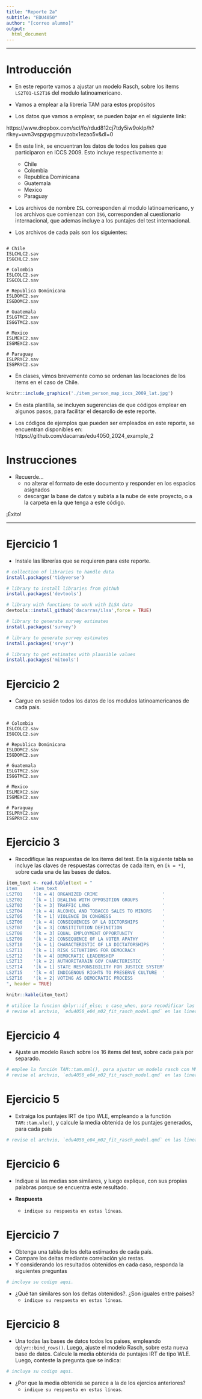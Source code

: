 ```yaml
---
title: "Reporte 2a"
subtitle: "EDU4050"
author: "[correo alumno]"
output:
  html_document
---
```


---

# Introducción

- En este reporte vamos a ajustar un modelo Rasch, sobre los items `LS2T01-LS2T16` del modulo latinoamericano.

- Vamos a emplear a la librería TAM para estos propósitos

- Los datos que vamos a emplear, se pueden bajar en el siguiente link:

https://www.dropbox.com/scl/fo/rdud812cj7tdy5iw9oklp/h?rlkey=uvn3vspgvpgmuvzobx1ezao5v&dl=0

- En este link, se encuentran los datos de todos los paises que participaron en ICCS 2009. Esto incluye respectivamente a:
  + Chile
  + Colombia
  + Republica Dominicana
  + Guatemala
  + Mexico
  + Paraguay

- Los archivos de nombre `ISL` corresponden al modulo latinoamericano, y los archivos que comienzan con `ISG`, corresponden al cuestionario internacional, que ademas incluye a los puntajes del test internacional.

- Los archivos de cada país son los siguientes:

```

# Chile
ISLCHLC2.sav
ISGCHLC2.sav

# Colombia
ISLCOLC2.sav
ISGCOLC2.sav

# Republica Dominicana
ISLDOMC2.sav
ISGDOMC2.sav

# Guatemala
ISLGTMC2.sav
ISGGTMC2.sav

# Mexico
ISLMEXC2.sav
ISGMEXC2.sav

# Paraguay
ISLPRYC2.sav
ISGPRYC2.sav

```

- En clases, vimos brevemente como se ordenan las locaciones de los items en el caso de Chile.

```r
knitr::include_graphics('./item_person_map_iccs_2009_lat.jpg')
```

- En esta plantilla, se incluyen sugerencias de que códigos emplear en algunos pasos, para facilitar el desarollo de este reporte.

- Los códigos de ejemplos que pueden ser empleados en este reporte, se encuentran disponibles en: https://github.com/dacarras/edu4050_2024_example_2


# Instrucciones

* Recuerde... 
     - no alterar el formato de este documento y responder en los espacios asignados
     - descargar la base de datos y subirla a la nube de este proyecto, o a la carpeta en la que tenga a este código.

¡Éxito!


---

# Ejercicio 1

- Instale las librerías que se requieren para este reporte.

```r


# collection of libraries to handle data
install.packages('tidyverse')

# library to install libraries from github
install.packages('devtools')

# library with functions to work with ILSA data
devtools::install_github('dacarras/ilsa',force = TRUE)

# library to generate survey estimates
install.packages('survey')

# library to generate survey estimates
install.packages('srvyr')

# library to get estimates with plausible values
install.packages('mitools')

```

# Ejercicio 2

- Cargue en sesión todos los datos de los modulos latinoamericanos de cada pais.

```

# Colombia
ISLCOLC2.sav
ISGCOLC2.sav

# Republica Dominicana
ISLDOMC2.sav
ISGDOMC2.sav

# Guatemala
ISLGTMC2.sav
ISGGTMC2.sav

# Mexico
ISLMEXC2.sav
ISGMEXC2.sav

# Paraguay
ISLPRYC2.sav
ISGPRYC2.sav

```

# Ejercicio 3

- Recodifique las respuestas de los items del test. En la siguiente tabla se incluye las claves de respuestas correctas de cada item, en `[k = *]`, sobre cada una de las bases de datos.

```r

item_text <- read.table(text = "
item      item_text
LS2T01    '[k = 4] ORGANIZED CRIME                        '
LS2T02    '[k = 1] DEALING WITH OPPOSITION GROUPS         '
LS2T03    '[k = 3] TRAFFIC LAWS                           '
LS2T04    '[k = 4] ALCOHOL AND TOBACCO SALES TO MINORS    '
LS2T05    '[k = 1] VIOLENCE IN CONGRESS                   '
LS2T06    '[k = 4] CONSEQUENCES OF LA DICTORSHIPS         '
LS2T07    '[k = 3] CONSITITUTION DEFINITION               '
LS2T08    '[k = 3] EQUAL EMPLOYMENT OPPORTUNITY           '
LS2T09    '[k = 2] CONSEQUENCE OF LA VOTER APATHY         '
LS2T10    '[k = 1] CHARACTERISTIC OF LA DICTATORSHIPS     '
LS2T11    '[k = 1] RISK SITUATIONS FOR DEMOCRACY          '
LS2T12    '[k = 4] DEMOCRATIC LEADERSHIP                  '
LS2T13    '[k = 2] AUTHORITARAIN GOV CHARCTERISTIC        '
LS2T14    '[k = 1] STATE RESPONSIBILITY FOR JUSTICE SYSTEM'
LS2T15    '[k = 4] INDIGENOUS RIGHTS TO PRESERVE CULTURE  '
LS2T16    '[k = 2] VOTING AS DEMOCRATIC PROCESS           '
", header = TRUE)

knitr::kable(item_text)

```


```r

# utilice la funcion dplyr::if_else; o case_when, para recodificar las variables de respuesta.
# revise el archvio, `edu4050_e04_m02_fit_rasch_model.qmd` en las lineas 245 y 260 para seguir un ejemplo.


```


# Ejercicio 4

- Ajuste un modelo Rasch sobre los 16 items del test, sobre cada país por separado.

```r

# emplee la función TAM::tam.mml(), para ajustar un modelo rasch con MML
# revise el archvio, `edu4050_e04_m02_fit_rasch_model.qmd` en las lineas 577 a 610 para seguir un ejemplo.

```


# Ejercicio 5

- Extraiga los puntajes IRT de tipo WLE, empleando a la functión `TAM::tam.wle()`, y calcule la media obtenida de los puntajes generados, para cada país

```r

# revise el archvio, `edu4050_e04_m02_fit_rasch_model.qmd` en las lineas 628 a 631 para seguir un ejemplo.


```

# Ejercicio 6

- Indique si las medias son similares, y luego explique, con sus propias palabras porque se encuentra este resultado.

- **Respuesta**
  + `indique su respuesta en estas líneas`.


# Ejercicio 7

- Obtenga una tabla de los delta estimados de cada país.
- Compare los deltas mediante correlación y/o restas.
- Y considerando los resultados obtenidos en cada caso, responda la siguientes preguntas


```r

# incluya su codigo aqui.


```

- ¿Qué tan similares son los deltas obtenidos?. ¿Son iguales entre países?
  + `indique su respuesta en estas líneas`.

# Ejercicio 8

- Una todas las bases de datos todos los paises, empleando `dplyr::bind_rows()`. Luego, ajuste el modelo Rasch, sobre esta nueva base de datos. Calcule la media obtenida de puntajes IRT de tipo WLE. Luego, conteste la pregunta que se indica:

```r

# incluya su codigo aqui.


```

- ¿Por que la media obtenida se parece a la de los ejercios anteriores?
  + `indique su respuesta en estas líneas`.

